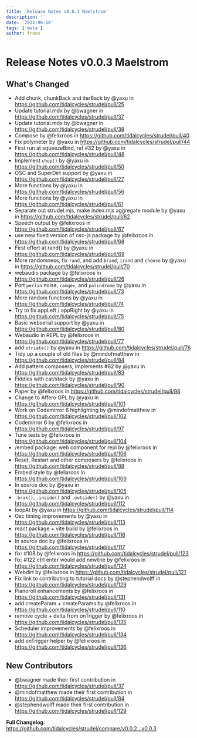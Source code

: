 ```yaml
---
title: 'Release Notes v0.0.3 Maelstrom'
description: ''
date: '2022-06-18'
tags: ['meta']
author: froos
---
```


# Release Notes v0.0.3 Maelstrom

## What's Changed

- Add chunk, chunkBack and iterBack by @yaxu in https://github.com/tidalcycles/strudel/pull/25
- Update tutorial.mdx by @bwagner in https://github.com/tidalcycles/strudel/pull/37
- Update tutorial.mdx by @bwagner in https://github.com/tidalcycles/strudel/pull/38
- Compose by @felixroos in https://github.com/tidalcycles/strudel/pull/40
- Fix polymeter by @yaxu in https://github.com/tidalcycles/strudel/pull/44
- First run at squeezeBind, ref #32 by @yaxu in https://github.com/tidalcycles/strudel/pull/48
- Implement `chop()` by @yaxu in https://github.com/tidalcycles/strudel/pull/50
- OSC and SuperDirt support by @yaxu in https://github.com/tidalcycles/strudel/pull/27
- More functions by @yaxu in https://github.com/tidalcycles/strudel/pull/56
- More functions by @yaxu in https://github.com/tidalcycles/strudel/pull/61
- Separate out strudel.mjs, make index.mjs aggregate module by @yaxu in https://github.com/tidalcycles/strudel/pull/62
- Speech output by @felixroos in https://github.com/tidalcycles/strudel/pull/67
- use new fixed version of osc-js package by @felixroos in https://github.com/tidalcycles/strudel/pull/68
- First effort at rand() by @yaxu in https://github.com/tidalcycles/strudel/pull/69
- More randomness, fix `rand`, and add `brand`, `irand` and `choose` by @yaxu in https://github.com/tidalcycles/strudel/pull/70
- webaudio package by @felixroos in https://github.com/tidalcycles/strudel/pull/26
- Port `perlin` noise, `rangex`, and `palindrome` by @yaxu in https://github.com/tidalcycles/strudel/pull/73
- More random functions by @yaxu in https://github.com/tidalcycles/strudel/pull/74
- Try to fix appLeft / appRight by @yaxu in https://github.com/tidalcycles/strudel/pull/75
- Basic webserial support by @yaxu in https://github.com/tidalcycles/strudel/pull/80
- Webaudio in REPL by @felixroos in https://github.com/tidalcycles/strudel/pull/77
- add `striate()` by @yaxu in https://github.com/tidalcycles/strudel/pull/76
- Tidy up a couple of old files by @mindofmatthew in https://github.com/tidalcycles/strudel/pull/84
- Add pattern composers, implements #82 by @yaxu in https://github.com/tidalcycles/strudel/pull/83
- Fiddles with cat/stack by @yaxu in https://github.com/tidalcycles/strudel/pull/90
- Paper by @felixroos in https://github.com/tidalcycles/strudel/pull/98
- Change to Affero GPL by @yaxu in https://github.com/tidalcycles/strudel/pull/101
- Work on Codemirror 6 highlighting by @mindofmatthew in https://github.com/tidalcycles/strudel/pull/102
- Codemirror 6 by @felixroos in https://github.com/tidalcycles/strudel/pull/97
- Tune tests by @felixroos in https://github.com/tidalcycles/strudel/pull/104
- /embed package: web component for repl by @felixroos in https://github.com/tidalcycles/strudel/pull/106
- Reset, Restart and other composers by @felixroos in https://github.com/tidalcycles/strudel/pull/88
- Embed style by @felixroos in https://github.com/tidalcycles/strudel/pull/109
- In source doc by @yaxu in https://github.com/tidalcycles/strudel/pull/105
- `.brak()`, `.inside()` and `.outside()` by @yaxu in https://github.com/tidalcycles/strudel/pull/112
- loopAt by @yaxu in https://github.com/tidalcycles/strudel/pull/114
- Osc timing improvements by @yaxu in https://github.com/tidalcycles/strudel/pull/113
- react package + vite build by @felixroos in https://github.com/tidalcycles/strudel/pull/116
- In source doc by @felixroos in https://github.com/tidalcycles/strudel/pull/117
- fix: #108 by @felixroos in https://github.com/tidalcycles/strudel/pull/123
- fix: #122 ctrl enter would add newline by @felixroos in https://github.com/tidalcycles/strudel/pull/124
- Webdirt by @felixroos in https://github.com/tidalcycles/strudel/pull/121
- Fix link to contributing to tutorial docs by @stephendwolff in https://github.com/tidalcycles/strudel/pull/129
- Pianoroll enhancements by @felixroos in https://github.com/tidalcycles/strudel/pull/131
- add createParam + createParams by @felixroos in https://github.com/tidalcycles/strudel/pull/110
- remove cycle + delta from onTrigger by @felixroos in https://github.com/tidalcycles/strudel/pull/135
- Scheduler improvements by @felixroos in https://github.com/tidalcycles/strudel/pull/134
- add onTrigger helper by @felixroos in https://github.com/tidalcycles/strudel/pull/136

## New Contributors

- @bwagner made their first contribution in https://github.com/tidalcycles/strudel/pull/37
- @mindofmatthew made their first contribution in https://github.com/tidalcycles/strudel/pull/84
- @stephendwolff made their first contribution in https://github.com/tidalcycles/strudel/pull/129

**Full Changelog**: https://github.com/tidalcycles/strudel/compare/v0.0.2...v0.0.3

